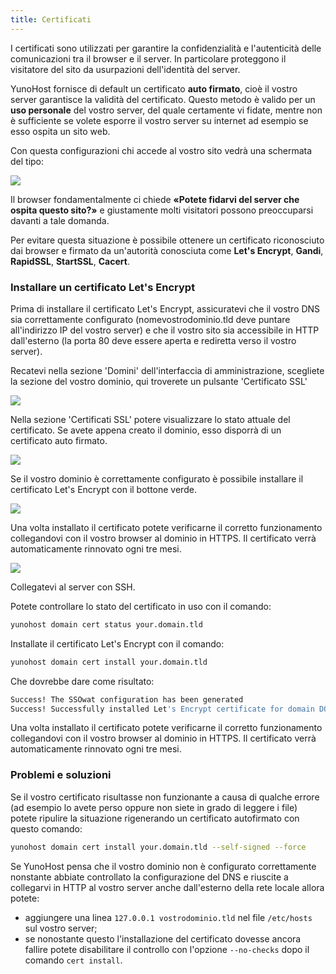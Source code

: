```yaml
---
title: Certificati
---
```



I certificati sono utilizzati per garantire la confidenzialità e l'autenticità delle comunicazioni tra il browser e il server. In particolare proteggono il visitatore del sito da usurpazioni dell'identità del server.

YunoHost fornisce di default un certificato **auto firmato**, cioè il vostro server garantisce la validità del certificato. Questo metodo è valido per un **uso personale** del vostro server, del quale certamente vi fidate, mentre non è sufficiente se volete esporre il vostro server su internet ad esempio se esso ospita un sito web.

Con questa configurazioni chi accede al vostro sito vedrà una schermata del tipo:

![](/img/postinstall_error.png)

Il browser fondamentalmente ci chiede **«Potete fidarvi del server che ospita questo sito?»** e giustamente molti visitatori possono preoccuparsi davanti a tale domanda.

Per evitare questa situazione è possibile ottenere un certificato riconosciuto dai browser e firmato da un'autorità conosciuta come **Let's Encrypt**, **Gandi**, **RapidSSL**, **StartSSL**, **Cacert**.

### Installare un certificato Let's Encrypt

Prima di installare il certificato Let's Encrypt, assicuratevi che il vostro DNS
sia correttamente configurato (nomevostrodominio.tld deve puntare all'indirizzo
IP del vostro server) e che il vostro sito sia accessibile in HTTP dall'esterno
(la porta 80 deve essere aperta e rediretta verso il vostro server).

<Tabs groupId="admin-commands">
<TabItem value="web" label="From the web interface">

Recatevi nella sezione 'Domini' dell'interfaccia di amministrazione, scegliete la sezione del vostro dominio, qui troverete un pulsante 'Certificato SSL'

![](/img/webadmin/domain-certificate-button.png)

Nella sezione 'Certificati SSL' potere visualizzare lo stato attuale del
certificato. Se avete appena creato il dominio, esso disporrà di un certificato
auto firmato.

![](/img/webadmin/certificate-before-LE.png)

Se il vostro dominio è correttamente configurato è possibile installare il certificato Let's Encrypt con il bottone verde.

![](/img/webadmin/certificate-after-LE.png)

Una volta installato il certificato potete verificarne il corretto funzionamento collegandovi con il vostro browser al dominio in HTTPS. Il certificato verrà automaticamente rinnovato ogni tre mesi.

![](/img/softwares/certificate-signed-by-LE.png)

</TabItem>
<TabItem value="cli" label="From the command line">

Collegatevi al server con SSH.

Potete controllare lo stato del certificato in uso con il comando:

```bash
yunohost domain cert status your.domain.tld
```

Installate il certificato Let's Encrypt con il comando:

```bash
yunohost domain cert install your.domain.tld
```

Che dovrebbe dare come risultato:

```bash
Success! The SSOwat configuration has been generated
Success! Successfully installed Let's Encrypt certificate for domain DOMAIN.TLD!
```

Una volta installato il certificato potete verificarne il corretto funzionamento collegandovi con il vostro browser al dominio in HTTPS. Il certificato verrà automaticamente rinnovato ogni tre mesi.

</TabItem>
</Tabs>

### Problemi e soluzioni

Se il vostro certificato risultasse non funzionante a causa di qualche errore (ad esempio lo avete perso oppure non siete in grado di leggere i file) potete ripulire la situazione rigenerando un certificato autofirmato con questo comando:

```bash
yunohost domain cert install your.domain.tld --self-signed --force
```

Se YunoHost pensa che il vostro dominio non è configurato correttamente nonstante abbiate controllato la configurazione del DNS e riuscite a collegarvi in HTTP al vostro server anche dall'esterno della rete locale allora potete:

- aggiungere una linea `127.0.0.1 vostrodominio.tld` nel file `/etc/hosts` sul vostro server;
- se nonostante questo l'installazione del certificato dovesse ancora fallire potete disabilitare il controllo con l'opzione `--no-checks` dopo il comando `cert install`.
